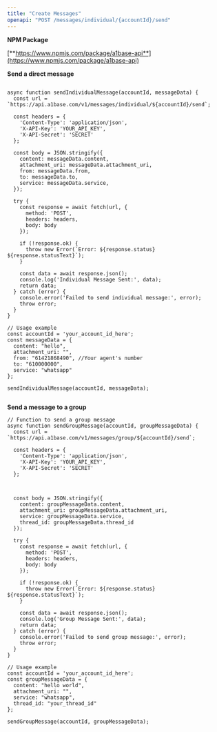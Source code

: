 ```yaml
---
title: "Create Messages"
openapi: "POST /messages/individual/{accountId}/send"
---
```


**NPM Package**

[**https://www.npmjs.com/package/a1base-api**](https://www.npmjs.com/package/a1base-api)



**Send a direct message**&#x20;

```

async function sendIndividualMessage(accountId, messageData) {
  const url = `https://api.a1base.com/v1/messages/individual/${accountId}/send`;

  const headers = {
    'Content-Type': 'application/json',
    'X-API-Key': 'YOUR_API_KEY',
    'X-API-Secret': 'SECRET'
  };

  const body = JSON.stringify({
    content: messageData.content,
    attachment_uri: messageData.attachment_uri,
    from: messageData.from,
    to: messageData.to,
    service: messageData.service,
  });

  try {
    const response = await fetch(url, {
      method: 'POST',
      headers: headers,
      body: body
    });

    if (!response.ok) {
      throw new Error(`Error: ${response.status} ${response.statusText}`);
    }

    const data = await response.json();
    console.log('Individual Message Sent:', data);
    return data;
  } catch (error) {
    console.error('Failed to send individual message:', error);
    throw error;
  }
}

// Usage example
const accountId = 'your_account_id_here';
const messageData = {
  content: "hello",
  attachment_uri: "",
  from: "61421868490", //Your agent's number
  to: "610000000",
  service: "whatsapp"
};

sendIndividualMessage(accountId, messageData);
 
```

**Send a message to a group**&#x20;

```
// Function to send a group message
async function sendGroupMessage(accountId, groupMessageData) {
  const url = `https://api.a1base.com/v1/messages/group/${accountId}/send`;

  const headers = {
    'Content-Type': 'application/json',
    'X-API-Key': 'YOUR_API_KEY',
    'X-API-Secret': 'SECRET'
  };

 

  const body = JSON.stringify({
    content: groupMessageData.content,
    attachment_uri: groupMessageData.attachment_uri,
    service: groupMessageData.service,
    thread_id: groupMessageData.thread_id
  });

  try {
    const response = await fetch(url, {
      method: 'POST',
      headers: headers,
      body: body
    });

    if (!response.ok) {
      throw new Error(`Error: ${response.status} ${response.statusText}`);
    }

    const data = await response.json();
    console.log('Group Message Sent:', data);
    return data;
  } catch (error) {
    console.error('Failed to send group message:', error);
    throw error;
  }
}

// Usage example
const accountId = 'your_account_id_here';
const groupMessageData = {
  content: "hello world",
  attachment_uri: "",
  service: "whatsapp",
  thread_id: "your_thread_id"
};

sendGroupMessage(accountId, groupMessageData);

```